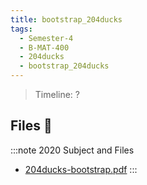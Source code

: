 ```yaml
---
title: bootstrap_204ducks
tags:
  - Semester-4
  - B-MAT-400
  - 204ducks
  - bootstrap_204ducks
---
```

> Timeline: ?


## Files 📂

:::note 2020 Subject and Files
- [204ducks-bootstrap.pdf](https://github.com/Studio-17/Epitech-Subjects/raw/main/Semester-4/B-MAT-400/204ducks/bootstrap_204ducks/204ducks-bootstrap.pdf)
:::

